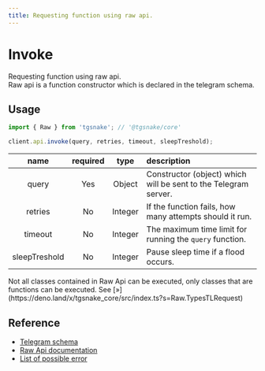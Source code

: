 ```yaml
---
title: Requesting function using raw api.
---
```



# Invoke

Requesting function using raw api.  
Raw api is a function constructor which is declared in the telegram schema.

## Usage

```ts
import { Raw } from 'tgsnake'; // '@tgsnake/core'

client.api.invoke(query, retries, timeout, sleepTreshold);
```

| name | required | type | description |
| :-: | :-: | :-: | :-- |
| query | Yes | Object | Constructor (object) which will be sent to the Telegram server. |
| retries | No | Integer | If the function fails, how many attempts should it run. |
| timeout | No | Integer | The maximum time limit for running the `query` function. |
| sleepTreshold | No | Integer | Pause sleep time if a flood occurs. |

<Callout type="info">
  Not all classes contained in Raw Api can be executed, only classes that are functions can be
  executed. See [»](https://deno.land/x/tgsnake_core/src/index.ts?s=Raw.TypesTLRequest)
</Callout>

## Reference

- [Telegram schema](https://corefork.telegram.org/schema)
- [Raw Api documentation](https://deno.land/x/tgsnake_core/src/index.ts?s=Raw)
- [List of possible error](https://github.com/tgsnake/core/blob/master/generator/error/source/errors.tsv)
